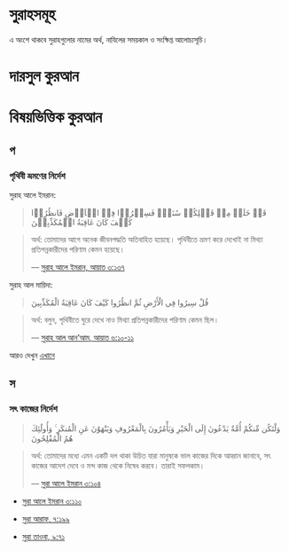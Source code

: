 # সুরাহসমূহ {- #surah} 

এ অংশে থাকবে সুরাহগুলোর নামের অর্থ, নাযিলের সময়কাল ও সংক্ষিপ্ত আলোচ্যসূচি। 

# দারসুল কুরআন {- #dars} 

# বিষয়ভিত্তিক কুরআন {- #quran-index} 

## প {- #p} 

### পৃথিবী ভ্রমণের নির্দেশ {- #traveling}

সুরাহ আলে ইমরান: 

> قَدۡ خَلَتۡ مِنۡ قَبۡلِكُمۡ سُنَنٌۙ فَسِيۡرُوۡا فِىۡ الۡاَرۡضِ فَانظُرُوۡا كَيۡفَ كَانَ عَاقِبَةُ الۡمُكَذِّبِيۡنَ

> অর্থ: তোমাদের আগে অনেক জীবনপদ্ধতি অতিবাহিত হয়েছে। পৃথিবীতে ভ্রমণ করে দেখোই না মিথ্যা প্রতিপন্নকারীদের পরিণাম কেমন হয়েছে।
>
> ---   [সুরাহ আলে ইমরান, আয়াত ৩:১৩৭](https://tanzil.net/#3:137)

সুরাহ আল মায়িদা:

> قُلْ سِيرُوا فِي الْأَرْضِ ثُمَّ انظُرُوا كَيْفَ كَانَ عَاقِبَةُ الْمُكَذِّبِينَ

> অর্থ: বলুন, পৃথিবীতে ঘুরে দেখে নাও মিথ্যা প্রতিপন্নকারীদের পরিণাম কেমন ছিল। 
> 
> --- [সুরাহ আল আন'আম, আয়াত ৬:১০-১১](https://tanzil.net/#6:11) 

আরও দেখুন [এখানে](../islam/travelling.al) 

## স {- #s} 

### সৎ কাজের নির্দেশ {- #enjoining-on-good-deeds}

> وَلْتَكُن مِّنكُمْ أُمَّةٌ يَدْعُونَ إِلَى الْخَيْرِ وَيَأْمُرُونَ بِالْمَعْرُوفِ وَيَنْهَوْنَ عَنِ الْمُنكَرِ ۚ وَأُولَٰئِكَ هُمُ الْمُفْلِحُونَ

> অর্থ: তোমাদের মধ্যে এমন একটি দল থাকা উচিত যারা মানুষকে ভাল কাজের দিকে আহ্বান জানাবে, সৎ কাজের আদেশ দেবে ও মন্দ কাজ থেকে নিষেধ করবে। তারাই সফলকাম। 
>
> ---  [ সুরা আলে ইমরান ৩:১০৪ ](https://tanzil.net/#3:104) 


- [সুরা আলে ইমরান ৩:১১০](https://tanzil.net/#3:110) 
 
- [সুরা আরাফ, ৭:১৯৯](https://tanzil.net/#7:199) 

- [সুরা তাওবা, ৯:৭১](https://tanzil.net/#9:71)
